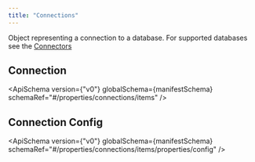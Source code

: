 ```yaml
---
title: "Connections"
---
```


Object representing a connection to a database. For supported databases see the
[Connectors](/docs/reference/connectors)


## Connection

<ApiSchema
  version={"v0"}
  globalSchema={manifestSchema}
  schemaRef="#/properties/connections/items"
/>

<span id="config"></span>
## Connection Config

<ApiSchema
  version={"v0"}
  globalSchema={manifestSchema}
  schemaRef="#/properties/connections/items/properties/config"
/>
